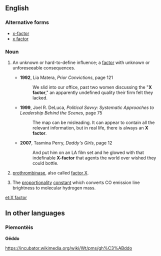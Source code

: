 {{wikipedia}}

==English==

===Alternative forms===
* [[x-factor]]
* [[x factor]]

===Noun===
{{en-noun}}

# {{context|idiomatic|lang=en}} An unknown or hard-to-define influence; a [[factor]] with unknown or unforeseeable consequences.
#* '''1992''', Lia Matera, ''Prior Convictions'', page 121
#*: We slid into our office, past two women discussing the "'''X factor'''," an apparently undefined quality their firm felt they lacked.
#* '''1999''', Joel R. DeLuca, ''Political Savvy: Systematic Approaches to Leadership Behind the Scenes'', page 75
#*: The map can be misleading. It can appear to contain all the relevant information, but in real life, there is always an '''X factor'''.
#* '''2007''', Tasmina Perry, ''Daddy's Girls'', page 12
#*: And put him on an LA film set and he glowed with that indefinable '''X-factor''' that agents the world over wished they could bottle.
# [[prothrombinase]], also called [[factor X]].
# {{cx|astrophysics|lang=en}} The [[proportionality]] [[constant]] which converts CO emission line brightness to molecular hydrogen mass.

[[et:X factor]]

==In other languages==

===Piemontèis===
'''Gëddo'''

https://incubator.wikimedia.org/wiki/Wt/pms/gh%C3%ABddo